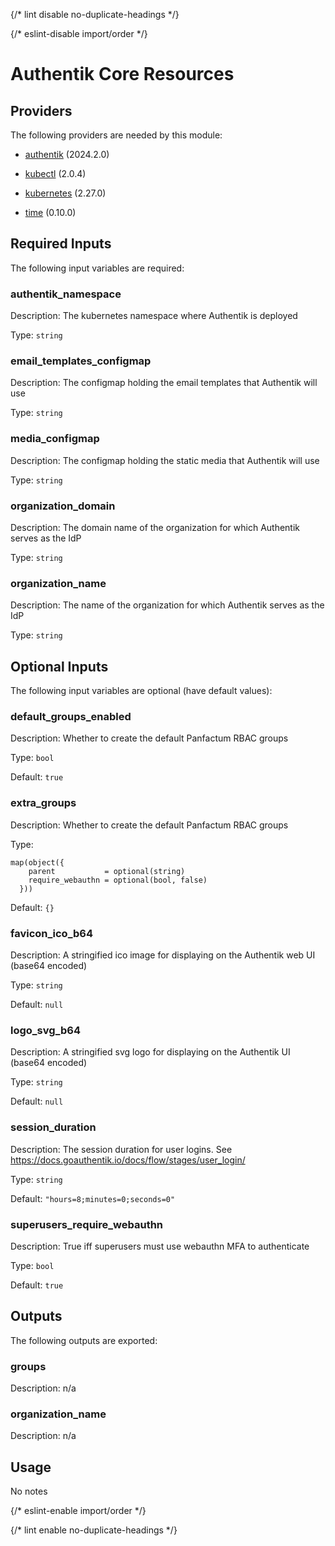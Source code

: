 
{/* lint disable no-duplicate-headings */}

{/* eslint-disable import/order */}
<ModuleHeader name="authentik_core_resources" sourceHref="https://github.com/Panfactum/stack/tree/__PANFACTUM_VERSION_MAIN__/packages/infrastructure/authentik_core_resources" status="stable" type="direct"/>

# Authentik Core Resources

## Providers

The following providers are needed by this module:

- [authentik](https://registry.terraform.io/providers/goauthentik/authentik/2024.2.0/docs) (2024.2.0)

- [kubectl](https://registry.terraform.io/providers/alekc/kubectl/2.0.4/docs) (2.0.4)

- [kubernetes](https://registry.terraform.io/providers/hashicorp/kubernetes/2.27.0/docs) (2.27.0)

- [time](https://registry.terraform.io/providers/hashicorp/time/0.10.0/docs) (0.10.0)

## Required Inputs

The following input variables are required:

### authentik\_namespace

Description: The kubernetes namespace where Authentik is deployed

Type: `string`

### email\_templates\_configmap

Description: The configmap holding the email templates that Authentik will use

Type: `string`

### media\_configmap

Description: The configmap holding the static media that Authentik will use

Type: `string`

### organization\_domain

Description: The domain name of the organization for which Authentik serves as the IdP

Type: `string`

### organization\_name

Description: The name of the organization for which Authentik serves as the IdP

Type: `string`

## Optional Inputs

The following input variables are optional (have default values):

### default\_groups\_enabled

Description: Whether to create the default Panfactum RBAC groups

Type: `bool`

Default: `true`


### extra\_groups

Description: Whether to create the default Panfactum RBAC groups

Type:

```hcl
map(object({
    parent           = optional(string)
    require_webauthn = optional(bool, false)
  }))
```

Default: `{}`


### favicon\_ico\_b64

Description: A stringified ico image for displaying on the Authentik web UI (base64 encoded)

Type: `string`

Default: `null`


### logo\_svg\_b64

Description: A stringified svg logo for displaying on the Authentik UI (base64 encoded)

Type: `string`

Default: `null`






### session\_duration

Description: The session duration for user logins. See https://docs.goauthentik.io/docs/flow/stages/user_login/

Type: `string`

Default: `"hours=8;minutes=0;seconds=0"`

### superusers\_require\_webauthn

Description: True iff superusers must use webauthn MFA to authenticate

Type: `bool`

Default: `true`

## Outputs

The following outputs are exported:

### groups

Description: n/a

### organization\_name

Description: n/a

## Usage

No notes

{/* eslint-enable import/order */}

{/* lint enable no-duplicate-headings */}
